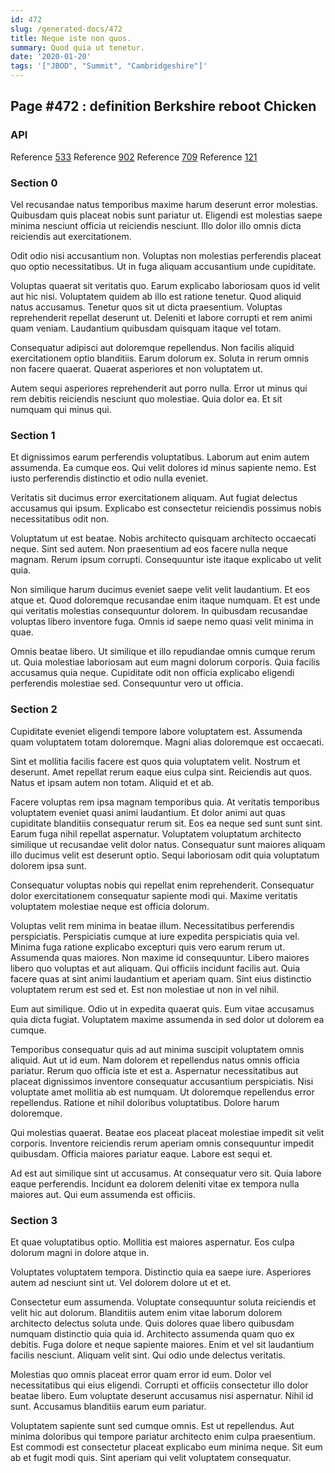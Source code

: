 ```yaml
---
id: 472
slug: /generated-docs/472
title: Neque iste non quos.
summary: Quod quia ut tenetur.
date: '2020-01-20'
tags: '["JBOD", "Summit", "Cambridgeshire"]'
---
```

## Page #472 : definition Berkshire reboot Chicken

### API



Reference [533](/generated-docs/533)
Reference [902](/generated-docs/902)
Reference [709](/generated-docs/709)
Reference [121](/generated-docs/121)


### Section 0
Vel recusandae natus temporibus maxime harum deserunt error molestias. Quibusdam quis placeat nobis sunt pariatur ut. Eligendi est molestias saepe minima nesciunt officia ut reiciendis nesciunt. Illo dolor illo omnis dicta reiciendis aut exercitationem.
 Odit odio nisi accusantium non. Voluptas non molestias perferendis placeat quo optio necessitatibus. Ut in fuga aliquam accusantium unde cupiditate.
 Voluptas quaerat sit veritatis quo. Earum explicabo laboriosam quos id velit aut hic nisi. Voluptatem quidem ab illo est ratione tenetur.
Quod aliquid natus accusamus. Tenetur quos sit ut dicta praesentium. Voluptas reprehenderit repellat deserunt ut. Deleniti et labore corrupti et rem animi quam veniam. Laudantium quibusdam quisquam itaque vel totam.
 Consequatur adipisci aut doloremque repellendus. Non facilis aliquid exercitationem optio blanditiis. Earum dolorum ex. Soluta in rerum omnis non facere quaerat. Quaerat asperiores et non voluptatem ut.
 Autem sequi asperiores reprehenderit aut porro nulla. Error ut minus qui rem debitis reiciendis nesciunt quo molestiae. Quia dolor ea. Et sit numquam qui minus qui.
### Section 1
Et dignissimos earum perferendis voluptatibus. Laborum aut enim autem assumenda. Ea cumque eos. Qui velit dolores id minus sapiente nemo. Est iusto perferendis distinctio et odio nulla eveniet.
 Veritatis sit ducimus error exercitationem aliquam. Aut fugiat delectus accusamus qui ipsum. Explicabo est consectetur reiciendis possimus nobis necessitatibus odit non.
 Voluptatum ut est beatae. Nobis architecto quisquam architecto occaecati neque. Sint sed autem.
Non praesentium ad eos facere nulla neque magnam. Rerum ipsum corrupti. Consequuntur iste itaque explicabo ut velit quia.
 Non similique harum ducimus eveniet saepe velit velit laudantium. Et eos atque et. Quod doloremque recusandae enim itaque numquam. Et est unde qui veritatis molestias consequuntur dolorem. In quibusdam recusandae voluptas libero inventore fuga. Omnis id saepe nemo quasi velit minima in quae.
 Omnis beatae libero. Ut similique et illo repudiandae omnis cumque rerum ut. Quia molestiae laboriosam aut eum magni dolorum corporis. Quia facilis accusamus quia neque. Cupiditate odit non officia explicabo eligendi perferendis molestiae sed. Consequuntur vero ut officia.
### Section 2
Cupiditate eveniet eligendi tempore labore voluptatem est. Assumenda quam voluptatem totam doloremque. Magni alias doloremque est occaecati.
 Sint et mollitia facilis facere est quos quia voluptatem velit. Nostrum et deserunt. Amet repellat rerum eaque eius culpa sint. Reiciendis aut quos. Natus et ipsam autem non totam. Aliquid et et ab.
 Facere voluptas rem ipsa magnam temporibus quia. At veritatis temporibus voluptatem eveniet quasi animi laudantium. Et dolor animi aut quas cupiditate blanditiis consequatur rerum sit. Eos ea neque sed sunt sunt sint. Earum fuga nihil repellat aspernatur.
Voluptatem voluptatum architecto similique ut recusandae velit dolor natus. Consequatur sunt maiores aliquam illo ducimus velit est deserunt optio. Sequi laboriosam odit quia voluptatum dolorem ipsa sunt.
 Consequatur voluptas nobis qui repellat enim reprehenderit. Consequatur dolor exercitationem consequatur sapiente modi qui. Maxime veritatis voluptatem molestiae neque est officia dolorum.
 Voluptas velit rem minima in beatae illum. Necessitatibus perferendis perspiciatis. Perspiciatis cumque at iure expedita perspiciatis quia vel. Minima fuga ratione explicabo excepturi quis vero earum rerum ut. Assumenda quas maiores. Non maxime id consequuntur.
Libero maiores libero quo voluptas et aut aliquam. Qui officiis incidunt facilis aut. Quia facere quas at sint animi laudantium et aperiam quam. Sint eius distinctio voluptatem rerum est sed et. Est non molestiae ut non in vel nihil.
 Eum aut similique. Odio ut in expedita quaerat quis. Eum vitae accusamus quia dicta fugiat. Voluptatem maxime assumenda in sed dolor ut dolorem ea cumque.
 Temporibus consequatur quis ad aut minima suscipit voluptatem omnis aliquid. Aut ut id eum. Nam dolorem et repellendus natus omnis officia pariatur. Rerum quo officia iste et est a. Aspernatur necessitatibus aut placeat dignissimos inventore consequatur accusantium perspiciatis. Nisi voluptate amet mollitia ab est numquam.
Ut doloremque repellendus error repellendus. Ratione et nihil doloribus voluptatibus. Dolore harum doloremque.
 Qui molestias quaerat. Beatae eos placeat placeat molestiae impedit sit velit corporis. Inventore reiciendis rerum aperiam omnis consequuntur impedit quibusdam. Officia maiores pariatur eaque. Labore est sequi et.
 Ad est aut similique sint ut accusamus. At consequatur vero sit. Quia labore eaque perferendis. Incidunt ea dolorem deleniti vitae ex tempora nulla maiores aut. Qui eum assumenda est officiis.
### Section 3
Et quae voluptatibus optio. Mollitia est maiores aspernatur. Eos culpa dolorum magni in dolore atque in.
 Voluptates voluptatem tempora. Distinctio quia ea saepe iure. Asperiores autem ad nesciunt sint ut. Vel dolorem dolore ut et et.
 Consectetur eum assumenda. Voluptate consequuntur soluta reiciendis et velit hic aut dolorum. Blanditiis autem enim vitae laborum dolorem architecto delectus soluta unde. Quis dolores quae libero quibusdam numquam distinctio quia quia id. Architecto assumenda quam quo ex debitis. Fuga dolore et neque sapiente maiores.
Enim et vel sit laudantium facilis nesciunt. Aliquam velit sint. Qui odio unde delectus veritatis.
 Molestias quo omnis placeat error quam error id eum. Dolor vel necessitatibus qui eius eligendi. Corrupti et officiis consectetur illo dolor beatae libero. Eum voluptate deserunt accusamus nisi aspernatur. Nihil id sunt. Accusamus blanditiis earum eum pariatur.
 Voluptatem sapiente sunt sed cumque omnis. Est ut repellendus. Aut minima doloribus qui tempore pariatur architecto enim culpa praesentium. Est commodi est consectetur placeat explicabo eum minima neque. Sit eum ab et fugit modi quis. Sint aperiam qui velit voluptatem consequatur.
